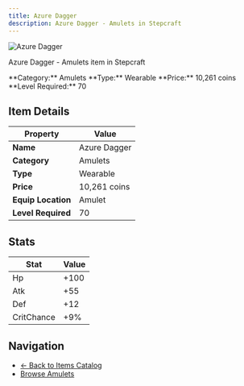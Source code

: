 ```yaml
---
title: Azure Dagger
description: Azure Dagger - Amulets in Stepcraft
---
```


<div className="flex items-start gap-6 mb-8">
  <div className="flex-shrink-0">
    <img src="/assets/resources/trinketry/amulets/azure_cross.png" alt="Azure Dagger" className="w-24 h-24 border rounded-lg" />
  </div>
  <div className="flex-1">
    <div className="space-y-2">
      <p className="text-lg text-muted-foreground">Azure Dagger - Amulets item in Stepcraft</p>
      <div className="flex flex-wrap gap-4 text-sm">
        <span className="px-2 py-1 bg-blue-100 dark:bg-blue-900 rounded-md">
          **Category:** Amulets
        </span>
        <span className="px-2 py-1 bg-green-100 dark:bg-green-900 rounded-md">
          **Type:** Wearable
        </span>
        <span className="px-2 py-1 bg-yellow-100 dark:bg-yellow-900 rounded-md">
          **Price:** 10,261 coins
        </span>
        <span className="px-2 py-1 bg-red-100 dark:bg-red-900 rounded-md">
          **Level Required:** 70
        </span>
      </div>
    </div>
  </div>
</div>

## Item Details

| Property | Value |
|----------|-------|
| **Name** | Azure Dagger |
| **Category** | Amulets |
| **Type** | Wearable |
| **Price** | 10,261 coins |
| **Equip Location** | Amulet |
| **Level Required** | 70 |

## Stats

| Stat | Value |
|------|-------|
| Hp | +100 |
| Atk | +55 |
| Def | +12 |
| CritChance | +9% |

## Navigation

- [← Back to Items Catalog](/docs/items)
- [Browse Amulets](/docs/items#amulets) 